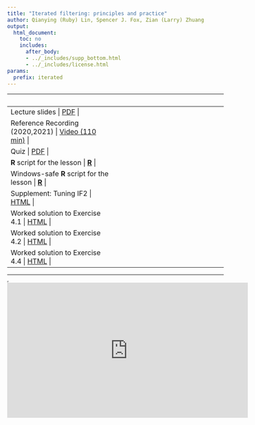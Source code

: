 ```yaml
---
title: "Iterated filtering: principles and practice"
author: Qianying (Ruby) Lin, Spencer J. Fox, Zian (Larry) Zhuang
output:
  html_document:
    toc: no
    includes:
      after_body:
      - ../_includes/supp_bottom.html
      - ../_includes/license.html
params:
  prefix: iterated
---
```


|     |     |
|:----|:---:|
| Lecture slides \| [PDF](slides/mif/main.pdf) \|
| Reference Recording (2020,2021) \| [Video (110 min)](https://www.youtube.com/playlist?list=PLluGwj6FGt2S9cNE-rD3CZJY6X_KydOMi) \|
| Quiz \| [PDF](slides/mif/quiz.pdf) \|
| **R** script for the lesson \| [**R**](slides/mif/main.R) \|
| Windows-safe **R** script for the lesson \| [**R**](slides/mif/main_win.R) \|
| Supplement: Tuning IF2 \| [HTML](slides/mif/if2_settings.html) \|
| Worked solution to Exercise 4.1 \| [HTML](slides/mif/Q_fit_seir.html) \|
| Worked solution to Exercise 4.2 \| [HTML](slides/mif/Q_fit_all.html) \|
| Worked solution to Exercise 4.4 \| [HTML](slides/mif/Q_check_code.html) \|

------------------------------------------------------------------------

<iframe width="0" height="0">

</iframe>

<iframe data-external="1" width="560" height="315" src="https://www.youtube-nocookie.com/embed/videoseries?list=PLluGwj6FGt2S9cNE-rD3CZJY6X_KydOMi" frameborder="0" allow="accelerometer; autoplay; encrypted-media; gyroscope; picture-in-picture" allowfullscreen>

</iframe>
